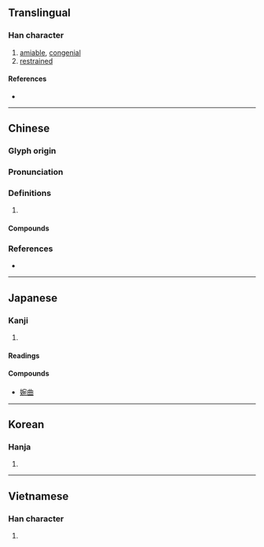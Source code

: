 {{character info/new}}
==Translingual==

===Han character===
{{Han char|rn=38|rad=女|as=08|sn=11|four=43412|canj=VJNU|ids=⿰女宛}}

# [[amiable]], [[congenial]]
# [[restrained]]

====References====
* {{Han ref|kx=0264.120|dkj=06396|dj=0531.040|hdz=21062.020|uh=5A49|ud=23113|bh=B0FB|bd=45307}}

----

==Chinese==
{{zh-forms}}

===Glyph origin===
{{Han etym}}

===Pronunciation===
{{zh-pron
|m=wǎn
|c=jyun2,wun2
|mn=oán
|mc=y
|oc=y
|cat=
}}

===Definitions===
{{zh-hanzi}}

# {{rfdef|zh}}

====Compounds====
{{zh-der|婉辭|婉和|婉麗|婉媚|婉妙|婉曲|婉商|婉順|婉謝|婉言|婉約|婉轉|和婉|委婉|婉勸|婉娩|婉婉|婉嫕|婉孌|婉容|婉拒|婉約派|婉縟|婉詞|幽婉|悽婉|淒婉|溫婉|燕婉|風流婉轉}}

===References===
* {{R:yue:Hanzi}}

----

==Japanese==

===Kanji===
{{ja-kanji|grade=uc|rs=女08}}

# {{defn|lang=ja|sort=女08}}

====Readings====
{{ja-readings
|on=えん
|kun=うつく-し.い
}}

====Compounds====
* [[婉曲]]

----

==Korean==

===Hanja===
{{ko-hanja|hangeul=완|rv=wan|mr=wan}}

# {{defn|lang=ko|sort=女08}}

----

==Vietnamese==

===Han character===
{{vi-readings|rs=女08|hanviet=[[uyển]], [[uốn]]}}

# {{defn|lang=vi|sort=女08}}